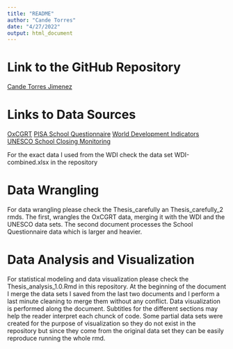 ```yaml
---
title: "README"
author: "Cande Torres"
date: "4/27/2022"
output: html_document
---
```


# Link to the GitHub  Repository 
[Cande Torres Jimenez](https://github.com/MCTJ1998/thesis_1.0)


# Links to Data Sources 

[OxCGRT](https://covidtracker.bsg.ox.ac.uk)
[PISA School Questionnaire](https://www.oecd.org/pisa/data/2018database/)
[World Development Indicators](https://databank.worldbank.org/source/world-development-indicators)
[UNESCO School Closing Monitoring](https://en.unesco.org/covid19/educationresponse#schoolclosures) 

For the exact data I used from the WDI check the data set WDI-combined.xlsx in the repository 

# Data Wrangling 
 
For data wrangling please check the Thesis_carefully an Thesis_carefully_2 rmds. The first, wrangles the OxCGRT data, merging it with the WDI and the UNESCO data sets. The second document processes the School Questionnaire data which is larger and heavier. 
 
# Data Analysis and Visualization 

For statistical modeling and data visualization please check the Thesis_analysis_1.0.Rmd in this repository. At the beginning of the document I merge the data sets I saved from the last two documents and I perform a last minute cleaning to merge them without any conflict. Data visualization is performed along the document. Subtitles for the different sections may help the reader interpret each chunck of code. Some partial data sets were created for the purpose of visualization so they do not exist in the repository but since they come from the original data set they can be easily reproduce running the whole rmd.  
 